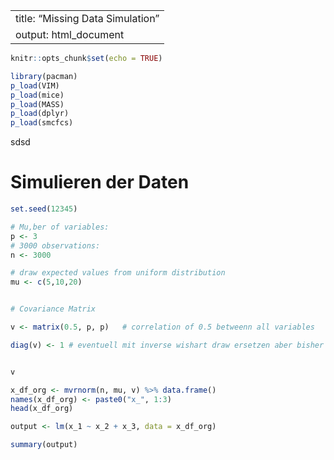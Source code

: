----
title: "Missing Data Simulation"
output: html_document
---

```r
knitr::opts_chunk$set(echo = TRUE)
```


```r
library(pacman)
p_load(VIM)
p_load(mice)
p_load(MASS)
p_load(dplyr)
p_load(smcfcs)

```
sdsd

# Simulieren der Daten

```r
set.seed(12345)

# Mu,ber of variables: 
p <- 3  
# 3000 observations:
n <- 3000

# draw expected values from uniform distribution
mu <- c(5,10,20)


# Covariance Matrix

v <- matrix(0.5, p, p)   # correlation of 0.5 betweenn all variables

diag(v) <- 1 # eventuell mit inverse wishart draw ersetzen aber bisher noch nict angeschaut wie des geht


v

x_df_org <- mvrnorm(n, mu, v) %>% data.frame()
names(x_df_org) <- paste0("x_", 1:3)
head(x_df_org)
```


```r
output <- lm(x_1 ~ x_2 + x_3, data = x_df_org)

summary(output)
```

